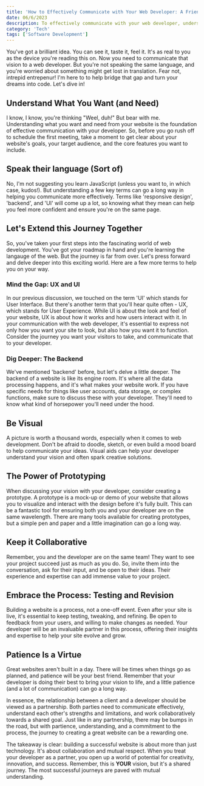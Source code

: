 ```yaml
---
title: 'How to Effectively Communicate with Your Web Developer: A Friendly Guide'
date: 06/6/2023
description: To effectively communicate with your web developer, understand your website's goals and features, learn key terms, use visual aids, collaborate with your developer, and be patient. Effective communication is essential for a successful partnership between a client and developer.
category: 'Tech'
tags: ['Software Development']
---
```


You've got a brilliant idea. You can see it, taste it, feel it. It's as real to you as the device you're reading this on. Now you need to communicate that vision to a web developer. But you're not speaking the same language, and you're worried about something might get lost in translation. Fear not, intrepid entrepenur! I'm here to to help bridge that gap and turn your dreams into code. Let's dive in!

## Understand What You Want (and Need)
I know, I know, you're thinking "Weel, duh!" But bear with me. Understanding what you want and need from your website is the foundation of effective communication with your developer. So, before you go rush off to schedule the first meeting, take a moment to get clear about your website's goals, your target audience, and the core features you want to include.

## Speak their language (Sort of)
No, I'm not suggesting you learn JavaScript (unless you want to, in which case, kudos!). But understanding a few key terms can go a long way in helping you communicate more effectively. Terms like 'responsive design', 'backend', and 'UI' will come up a lot, so knowing what they mean can help you feel more confident and ensure you're on the same page.

## Let's Extend this Journey Together
So, you've taken your first steps into the fascinating world of web development. You've got your roadmap in hand and you're learning the langauge of the web. But the journey is far from over. Let's press forward and delve deeper into this exciting world. Here are a few more terms to help you on your way.

### Mind the Gap: UX and UI
In our previous discussion, we touched on the term 'UI' which stands for User Interface. But there's another term that you'll hear quite often - UX, which stands for User Experience. While UI is about the look and feel of your website, UX is about how it works and how users interact with it. In your communication with the web developer, it's essential to express not only how you want your site to look, but also how you want it to function. Consider the journey you want your visitors to take, and communicate that to your developer.

### Dig Deeper: The Backend
We've mentioned 'backend' before, but let's delve a little deeper. The backend of a website is like its engine room. It's where all the data processing happens, and it's what makes your website work. If you have specific needs for things like user accounts, data storage, or complex functions, make sure to discuss these with your developer. They'll need to know what kind of horsepower you'll need under the hood.

## Be Visual
A picture is worth a thousand words, especially when it comes to web development. Don't be afraid to doodle, sketch, or even build a mood board to help communicate your ideas. Visual aids can help your developer understand your vision and often spark creative solutions.

## The Power of Prototyping
When discussing your vision with your developer, consider creating a prototype. A prototype is a mock-up or demo of your website that allows you to visualize and interact with the design before it's fully built. This can be a fantastic tool for ensuring both you and your developer are on the same wavelength. There are many tools available for creating prototypes, but a simple pen and paper and a little imagination can go a long way.

## Keep it Collaborative
Remember, you and the developer are on the same team! They want to see your project succeed just as much as you do. So, invite them into the conversation, ask for their input, and be open to their ideas. Their experience and expertise can add immense value to your project.

## Embrace the Process: Testing and Revision
Building a website is a process, not a one-off event. Even after your site is live, it's essential to keep testing, tweaking, and refining. Be open to feedback from your users, and willing to make changes as needed. Your developer will be an invaluable partner in this process, offering their insights and expertise to help your site evolve and grow.

## Patience Is a Virtue
Great websites aren't built in a day. There will be times when things go as planned, and patience will be your best friend. Remember that your developer is doing their best to bring your vision to life, and a little patience (and a lot of communication) can go a long way.

In essence, the relationship between a client and a developer should be viewed as a partnership. Both parties need to communicate effectively, understand each other's strengths and limitations, and work collaboratively towards a shared goal. Just like in any partnership, there may be bumps in the road, but with partience, understanding, and a commitment to the process, the journey to creating a great website can be a rewarding one.

The takeaway is clear: building a successful website is about more than just technology. It's about collaboration and mutual respect. When you treat your developer as a partner, you open up a world of potential for creativity, innovation, and success. Remember, this is **YOUR** vision, but it's a shared journey. The most successful journeys are paved with mutual understanding.